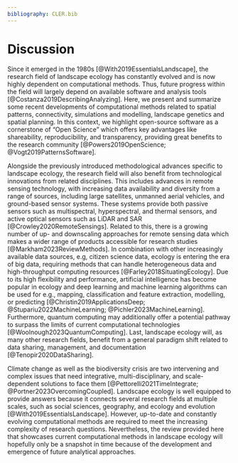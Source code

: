 ```yaml
---
bibliography: CLER.bib
---
```


<!-- Person responsible: Hesselbarth -->

# Discussion {#sec-disc}

Since it emerged in the 1980s [@With2019EssentialsLandscape], the research field of landscape ecology has constantly evolved and is now highly dependent on computational methods.
Thus, future progress within the field will largely depend on available software and analysis tools [@Costanza2019DescribingAnalyzing].
Here, we present and summarize some recent developments of computational methods related to spatial patterns, connectivity, simulations and modelling, landscape genetics and spatial planning.
In this context, we highlight open-source software as a cornerstone of "Open Science" which offers key advantages like shareability, reproducibility, and transparency, providing great benefits to the research community [@Powers2019OpenScience; @Vogt2019PatternsSoftware].

Alongside the previously introduced methodological advances specific to landscape ecology, the research field will also benefit from technological innovations from related disciplines.
This includes advances in remote sensing technology, with increasing data availability and diversity from a range of sources, including large satellites, unmanned aerial vehicles, and ground-based sensor systems.
These systems provide both passive sensors such as multispectral, hyperspectral, and thermal sensors, and active optical sensors such as LiDAR and SAR [@Crowley2020RemoteSensings].
Related to this, there is a growing number of up- and downscaling approaches for remote sensing data which makes a wider range of products accessible for research studies [@Markham2023ReviewMethods].
In combination with other increasingly available data sources, e.g, citizen science data, ecology is entering the era of big data, requiring methods that can handle heterogeneous data and high-throughput computing resources [@Farley2018SituatingEcology].
Due to its high flexibility and performance, artificial intelligence has become popular in ecology and deep learning and machine learning algorithms can be used for e.g., mapping, classification and feature extraction, modelling, or predicting [@Christin2019ApplicationsDeep; @Stupariu2022MachineLearning; @Pichler2023MachineLearning].
Furthermore, quantum computing may additionally offer a potential pathway to surpass the limits of current computational technologies [@Woolnough2023QuantumComputing].
Last, landscape ecology will, as many other research fields, benefit from a general paradigm shift related to data sharing, management, and documentation [@Tenopir2020DataSharing].

Climate change as well as the biodiversity crisis are two intervening and complex issues that need integrative, multi-disciplinary, and scale-dependent solutions to face them [@Pettorelli2021TimeIntegrate; @Portner2023OvercomingCoupled].
Landscape ecology is well equipped to provide answers because it connects several research fields at multiple scales, such as social sciences, geography, and ecology and evolution [@With2019EssentialsLandscape].
However, up-to-date and constantly evolving computational methods are required to meet the increasing complexity of research questions.
Nevertheless, the review provided here that showcases current computational methods in landscape ecology will hopefully only be a snapshot in time because of the development and emergence of future analytical approaches.
